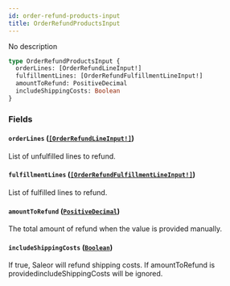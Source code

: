 ```yaml
---
id: order-refund-products-input
title: OrderRefundProductsInput
---
```


No description

```graphql
type OrderRefundProductsInput {
  orderLines: [OrderRefundLineInput!]
  fulfillmentLines: [OrderRefundFulfillmentLineInput!]
  amountToRefund: PositiveDecimal
  includeShippingCosts: Boolean
}
```

### Fields

#### `orderLines` ([`[OrderRefundLineInput!]`](/developer/api-reference/inputs/order-refund-line-input))

List of unfulfilled lines to refund.

#### `fulfillmentLines` ([`[OrderRefundFulfillmentLineInput!]`](/developer/api-reference/inputs/order-refund-fulfillment-line-input))

List of fulfilled lines to refund.

#### `amountToRefund` ([`PositiveDecimal`](/developer/api-reference/scalars/positive-decimal))

The total amount of refund when the value is provided manually.

#### `includeShippingCosts` ([`Boolean`](/developer/api-reference/scalars/boolean))

If true, Saleor will refund shipping costs. If amountToRefund is providedincludeShippingCosts will be ignored.
